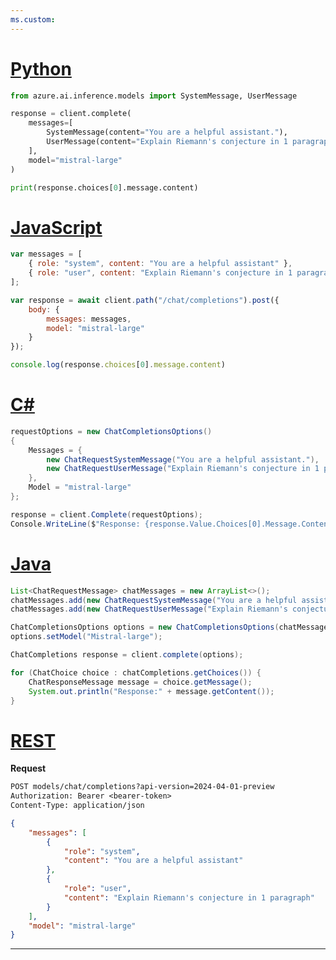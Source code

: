 ```yaml
---
ms.custom:
---
```


# [Python](#tab/python)

```python
from azure.ai.inference.models import SystemMessage, UserMessage

response = client.complete(
    messages=[
        SystemMessage(content="You are a helpful assistant."),
        UserMessage(content="Explain Riemann's conjecture in 1 paragraph"),
    ],
    model="mistral-large"
)

print(response.choices[0].message.content)
```

# [JavaScript](#tab/javascript)

```javascript
var messages = [
    { role: "system", content: "You are a helpful assistant" },
    { role: "user", content: "Explain Riemann's conjecture in 1 paragraph" },
];

var response = await client.path("/chat/completions").post({
    body: {
        messages: messages,
        model: "mistral-large"
    }
});

console.log(response.choices[0].message.content)
```

# [C#](#tab/csharp)

```csharp
requestOptions = new ChatCompletionsOptions()
{
    Messages = {
        new ChatRequestSystemMessage("You are a helpful assistant."),
        new ChatRequestUserMessage("Explain Riemann's conjecture in 1 paragraph")
    },
    Model = "mistral-large"
};

response = client.Complete(requestOptions);
Console.WriteLine($"Response: {response.Value.Choices[0].Message.Content}");
```

# [Java](#tab/java)

```java
List<ChatRequestMessage> chatMessages = new ArrayList<>();
chatMessages.add(new ChatRequestSystemMessage("You are a helpful assistant"));
chatMessages.add(new ChatRequestUserMessage("Explain Riemann's conjecture in 1 paragraph"));

ChatCompletionsOptions options = new ChatCompletionsOptions(chatMessages);
options.setModel("Mistral-large");

ChatCompletions response = client.complete(options);

for (ChatChoice choice : chatCompletions.getChoices()) {
    ChatResponseMessage message = choice.getMessage();
    System.out.println("Response:" + message.getContent());
}
```

# [REST](#tab/rest)

__Request__

```HTTP/1.1
POST models/chat/completions?api-version=2024-04-01-preview
Authorization: Bearer <bearer-token>
Content-Type: application/json
```

```JSON
{
    "messages": [
        {
            "role": "system",
            "content": "You are a helpful assistant"
        },
        {
            "role": "user",
            "content": "Explain Riemann's conjecture in 1 paragraph"
        }
    ],
    "model": "mistral-large"
}
```

---